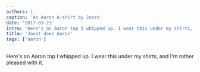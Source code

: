 ```yaml
---
authors: 1
caption: 'An Aaron A-shirt by Joost'
date: '2017-03-23'
intro: "Here's an Aaron top I whipped up. I wear this under my shirts, and I'm rather pleased with it."
title: 'Joost does Aaron'
tags: ['aaron']
---
```


<!-- truncate -->

<!-- truncate -->

Here's an Aaron top I whipped up. I wear this under my shirts, and I'm rather pleased with it.
